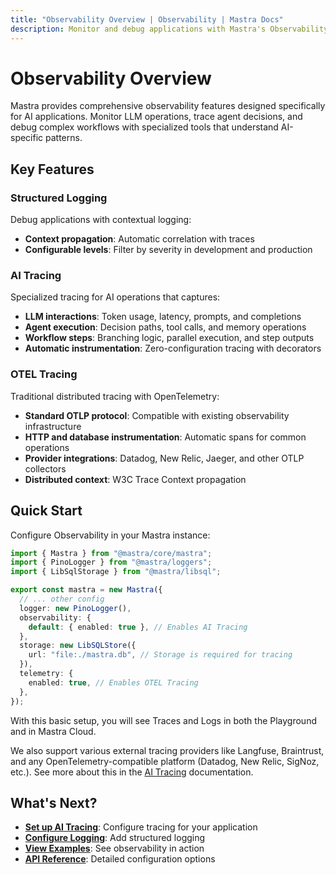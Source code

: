 ```yaml
---
title: "Observability Overview | Observability | Mastra Docs"
description: Monitor and debug applications with Mastra's Observability features.
---
```


# Observability Overview

Mastra provides comprehensive observability features designed specifically for AI applications. Monitor LLM operations, trace agent decisions, and debug complex workflows with specialized tools that understand AI-specific patterns.

## Key Features

### Structured Logging

Debug applications with contextual logging:

- **Context propagation**: Automatic correlation with traces
- **Configurable levels**: Filter by severity in development and production

### AI Tracing

Specialized tracing for AI operations that captures:

- **LLM interactions**: Token usage, latency, prompts, and completions
- **Agent execution**: Decision paths, tool calls, and memory operations
- **Workflow steps**: Branching logic, parallel execution, and step outputs
- **Automatic instrumentation**: Zero-configuration tracing with decorators

### OTEL Tracing

Traditional distributed tracing with OpenTelemetry:

- **Standard OTLP protocol**: Compatible with existing observability infrastructure
- **HTTP and database instrumentation**: Automatic spans for common operations
- **Provider integrations**: Datadog, New Relic, Jaeger, and other OTLP collectors
- **Distributed context**: W3C Trace Context propagation

## Quick Start

Configure Observability in your Mastra instance:

```typescript title="src/mastra/index.ts"
import { Mastra } from "@mastra/core/mastra";
import { PinoLogger } from "@mastra/loggers";
import { LibSqlStorage } from "@mastra/libsql";

export const mastra = new Mastra({
  // ... other config
  logger: new PinoLogger(),
  observability: {
    default: { enabled: true }, // Enables AI Tracing
  },
  storage: new LibSQLStore({
    url: "file:./mastra.db", // Storage is required for tracing
  }),
  telemetry: {
    enabled: true, // Enables OTEL Tracing
  },
});
```

With this basic setup, you will see Traces and Logs in both the Playground and in Mastra Cloud.

We also support various external tracing providers like Langfuse, Braintrust, and any OpenTelemetry-compatible platform (Datadog, New Relic, SigNoz, etc.). See more about this in the [AI Tracing](/docs/observability/ai-tracing/overview) documentation.

## What's Next?

- **[Set up AI Tracing](/docs/observability/ai-tracing/overview)**: Configure tracing for your application
- **[Configure Logging](/docs/observability/logging)**: Add structured logging
- **[View Examples](/examples/observability/basic-ai-tracing)**: See observability in action
- **[API Reference](/reference/observability/ai-tracing/)**: Detailed configuration options
